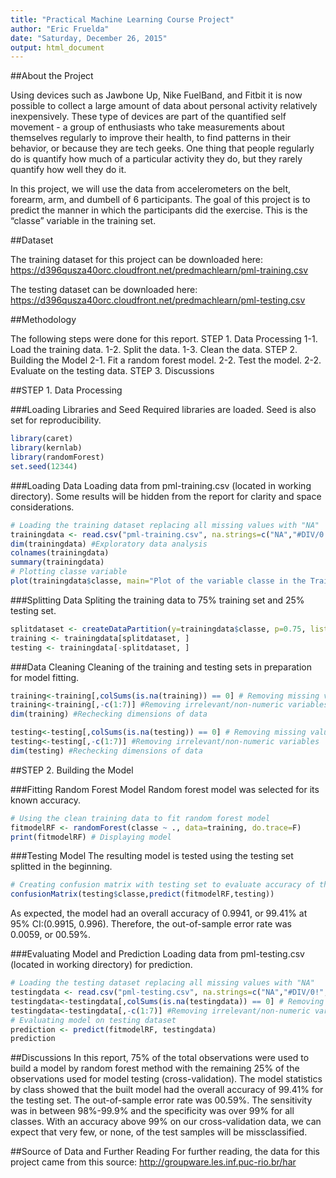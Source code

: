 ```yaml
---
title: "Practical Machine Learning Course Project"
author: "Eric Fruelda"
date: "Saturday, December 26, 2015"
output: html_document
---
```


##About the Project

Using devices such as Jawbone Up, Nike FuelBand, and Fitbit it is now possible to collect a large amount of data about personal activity relatively inexpensively. These type of devices are part of the quantified self movement - a group of enthusiasts who take measurements about themselves regularly to improve their health, to find patterns in their behavior, or because they are tech geeks. One thing that people regularly do is quantify how much of a particular activity they do, but they rarely quantify how well they do it.

In this project, we will use the data from accelerometers on the belt, forearm, arm, and dumbell of 6 participants. The goal of this project is to predict the manner in which the participants did the exercise. This is the "classe" variable in the training set.

##Dataset

The training dataset for this project can be downloaded here: <https://d396qusza40orc.cloudfront.net/predmachlearn/pml-training.csv>

The testing dataset can be downloaded here: <https://d396qusza40orc.cloudfront.net/predmachlearn/pml-testing.csv>

##Methodology

The following steps were done for this report.
STEP 1. Data Processing
  1-1.  Load the training data.
  1-2.  Split the data.
  1-3.  Clean the data.
STEP 2. Building the Model
  2-1.  Fit a random forest model.
  2-2.  Test the model.
  2-2.  Evaluate on the testing data.
STEP 3. Discussions

##STEP 1. Data Processing

###Loading Libraries and Seed
Required libraries are loaded. Seed is also set for reproducibility.
```r
library(caret)
library(kernlab)
library(randomForest)
set.seed(12344)
```

###Loading Data
Loading data from pml-training.csv (located in working directory). Some results will be hidden from the report for clarity and space considerations.
```r
# Loading the training dataset replacing all missing values with "NA"
trainingdata <- read.csv("pml-training.csv", na.strings=c("NA","#DIV/0!", ""))
dim(trainingdata) #Exploratory data analysis
colnames(trainingdata)
summary(trainingdata)
# Plotting classe variable
plot(trainingdata$classe, main="Plot of the variable classe in the Training Dataset", xlab="classe levels", ylab="Frequency")
```

###Splitting Data
Spliting the training data to 75% training set and 25% testing set.
```r
splitdataset <- createDataPartition(y=trainingdata$classe, p=0.75, list=FALSE)
training <- trainingdata[splitdataset, ] 
testing <- trainingdata[-splitdataset, ]
```

###Data Cleaning
Cleaning of the training and testing sets in preparation for model fitting.
```r
training<-training[,colSums(is.na(training)) == 0] # Removing missing values
training<-training[,-c(1:7)] #Removing irrelevant/non-numeric variables
dim(training) #Rechecking dimensions of data

testing<-testing[,colSums(is.na(testing)) == 0] # Removing missing values
testing<-testing[,-c(1:7)] #Removing irrelevant/non-numeric variables
dim(testing) #Rechecking dimensions of data
```

##STEP 2. Building the Model

###Fitting Random Forest Model
Random forest model was selected for its known accuracy.
```r
# Using the clean training data to fit random forest model
fitmodelRF <- randomForest(classe ~ ., data=training, do.trace=F)
print(fitmodelRF) # Displaying model
```

###Testing Model
The resulting model is tested using the testing set splitted in the beginning.
```r
# Creating confusion matrix with testing set to evaluate accuracy of the model
confusionMatrix(testing$classe,predict(fitmodelRF,testing))
```
As expected, the model had an overall accuracy of 0.9941, or 99.41% at 95% CI:(0.9915, 0.996). Therefore, the out-of-sample error rate was 0.0059, or 00.59%.

###Evaluating Model and Prediction
Loading data from pml-testing.csv (located in working directory) for prediction.
```r
# Loading the testing dataset replacing all missing values with "NA"
testingdata <- read.csv("pml-testing.csv", na.strings=c("NA","#DIV/0!", ""))
testingdata<-testingdata[,colSums(is.na(testingdata)) == 0] # Removing missing values
testingdata<-testingdata[,-c(1:7)] #Removing irrelevant/non-numeric variables
# Evaluating model on testing dataset
prediction <- predict(fitmodelRF, testingdata)
prediction
```

##Discussions
In this report, 75% of the total observations were used to build a model by random forest method with the remaining 25% of the observations used for model testing (cross-validation). The model statistics by class showed that the built model had the overall accuracy of 99.41% for the testing set. The out-of-sample error rate was 00.59%. The sensitivity was in between 98%-99.9% and the specificity was over 99% for all classes. With an accuracy above 99% on our cross-validation data, we can expect that very few, or none, of the test samples will be missclassified.

##Source of Data and Further Reading
For further reading, the data for this project came from this source: <http://groupware.les.inf.puc-rio.br/har>